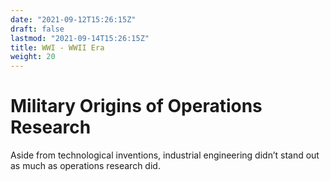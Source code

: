 ```yaml
---
date: "2021-09-12T15:26:15Z"
draft: false
lastmod: "2021-09-14T15:26:15Z"
title: WWI - WWII Era
weight: 20
---
```


# Military Origins of Operations Research

Aside from technological inventions, industrial engineering didn't stand out as 
much as operations research did.